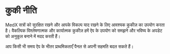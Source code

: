 # कुकी नीति

MedX सत्रों को सुरक्षित रखने और आपके विकल्प याद रखने के लिए आवश्यक कुकीज़ का उपयोग करता है। वैकल्पिक विश्लेषणात्मक और कार्यात्मक कुकीज़ हमें ऐप के उपयोग को समझने और भविष्य के अपडेट को अनुकूल बनाने में मदद करती हैं।

आप किसी भी समय ऐप के भीतर प्राथमिकताएँ पैनल से अपनी सहमति बदल सकते हैं।
